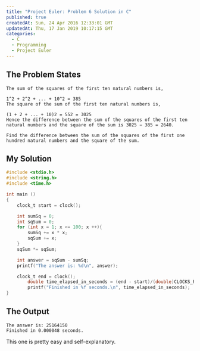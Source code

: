 ```yaml
---
title: "Project Euler: Problem 6 Solution in C"
published: true
createdAt: Sun, 24 Apr 2016 12:33:01 GMT
updatedAt: Thu, 17 Jan 2019 10:17:15 GMT
categories:
  - C
  - Programming
  - Project Euler
---
```


## The Problem States

```text
The sum of the squares of the first ten natural numbers is,

1^2 + 2^2 + ... + 10^2 = 385
The square of the sum of the first ten natural numbers is,

(1 + 2 + ... + 10)2 = 552 = 3025
Hence the difference between the sum of the squares of the first ten natural numbers and the square of the sum is 3025 − 385 = 2640.

Find the difference between the sum of the squares of the first one hundred natural numbers and the square of the sum.
```

## My Solution

```c
#include <stdio.h>
#include <string.h>
#include <time.h>

int main ()
{
    clock_t start = clock();

    int sumSq = 0;
    int sqSum = 0;
    for (int x = 1; x <= 100; x ++){
        sumSq += x * x;
        sqSum += x;
    }
    sqSum *= sqSum;

    int answer = sqSum - sumSq;
    printf("The answer is: %d\n", answer);

    clock_t end = clock();
        double time_elapsed_in_seconds = (end - start)/(double)CLOCKS_PER_SEC;
        printf("Finished in %f seconds.\n", time_elapsed_in_seconds);
}
```

## The Output

```text
The answer is: 25164150
Finished in 0.000048 seconds.
```

This one is pretty easy and self-explanatory.
